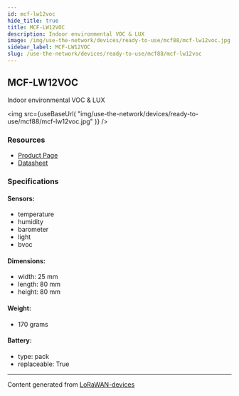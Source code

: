 ```yaml
---
id: mcf-lw12voc
hide_title: true
title: MCF-LW12VOC
description: Indoor environmental VOC & LUX
image: /img/use-the-network/devices/ready-to-use/mcf88/mcf-lw12voc.jpg
sidebar_label: MCF-LW12VOC
slug: /use-the-network/devices/ready-to-use/mcf88/mcf-lw12voc
---
```



## MCF-LW12VOC

Indoor environmental VOC & LUX

<img
src={useBaseUrl(
"img/use-the-network/devices/ready-to-use/mcf88/mcf-lw12voc.jpg"
)}
/>

### Resources

- [Product Page](https://www.mcf88.it/prodotto/mcf-lw12voc/)
- [Datasheet](https://www.mcf88.it/wp-content/uploads/2020/07/MCF-LW12VOC.pdf)

### Specifications

#### Sensors:
- temperature
- humidity
- barometer
- light
- bvoc
#### Dimensions:
- width: 25 mm
- length: 80 mm
- height: 80 mm
#### Weight: 
- 170 grams
#### Battery: 
- type: pack
- replaceable: True



---
Content generated from [LoRaWAN-devices](https://github.com/TheThingsNetwork/lorawan-devices)